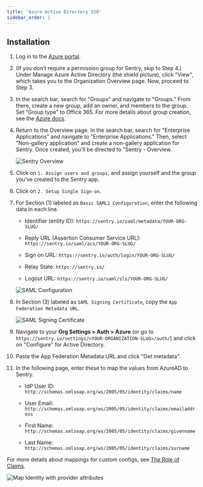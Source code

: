 ```yaml
---
title: 'Azure Active Directory SSO'
sidebar_order: 1
---
```


## Installation

1. Log in to the [Azure portal](https://portal.azure.com/).

2. (If you don't require a permission group for Sentry, skip to Step 4.) Under Manage Azure Active Directory (the shield picture), click "View", which takes you to the Organization Overview page. Now, proceed to Step 3.

3. In the search bar, search for "Groups" and navigate to "Groups." From there, create a new group, add an owner, and members to the group. Set "Group type" to Office 365. For more details about group creation, see the [Azure docs](https://docs.microsoft.com/en-us/azure/active-directory/fundamentals/active-directory-groups-create-azure-portal).

4. Return to the Overview page. In the search bar, search for "Enterprise Applications" and navigate to "Enterprise Applications." Then, select "Non-gallery application" and create a non-gallery application for Sentry. Once created, you'll be directed to "Sentry - Overview.

    ![Sentry Overview](azure-sentry-overview.png)

5. Click on `1. Assign users and groups`, and assign yourself and the group you've created to the Sentry app.

6. Click on `2. Setup Single Sign-on`.

7. For Section (1) labeled as `Basic SAML2 Configuration`, enter the following data in each line.    

    - Identifier (entity ID): `https://sentry.io/saml/metadata/YOUR-ORG-SLUG/`

    - Reply URL (Assertion Consumer Service URL): `https://sentry.io/saml/acs/YOUR-ORG-SLUG/` 

    - Sign on URL: `https://sentry.io/auth/login/YOUR-ORG-SLUG/`

    - Relay State: `https://sentry.io/`

    - Logout URL: `https://sentry.io/saml/sls/YOUR-ORG-SLUG/`

    ![SAML Configuration](azure-basic-saml-configuration.png)

8. In Section (3) labeled as `SAML Signing Certificate`, copy the `App Federation Metadata URL`.

    ![SAML Signing Certificate](azure-saml-signing-certificate.png)

9. Navigate to your **Org Settings > Auth > Azure** (or go to `https://sentry.io/settings/<YOUR-ORGANIZATION-SLUG>/auth/`) and click on "Configure" for Active Directory.

10. Paste the App Federation Metadata URL and click "Get metadata".

11. In the following page, enter these to map the values from AzureAD to Sentry.

    - IdP User ID: `http://schemas.xmlsoap.org/ws/2005/05/identity/claims/name`

    - User Email: `http://schemas.xmlsoap.org/ws/2005/05/identity/claims/emailaddress`

    - First Name: `http://schemas.xmlsoap.org/ws/2005/05/identity/claims/givenname`

    - Last Name: `http://schemas.xmlsoap.org/ws/2005/05/identity/claims/surname`

  For more details about mappings for custom configs, see [The Role of Claims](https://docs.microsoft.com/en-us/windows-server/identity/ad-fs/technical-reference/the-role-of-claims).

  ![Map Identity with provider attributes](azure-map-identity-provider-attributes.png)

